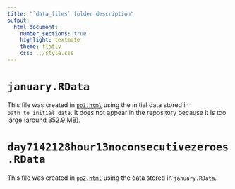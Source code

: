 ```yaml
---
title: "`data_files` folder description"
output:
  html_document:
    number_sections: true
    highlight: textmate
    theme: flatly
    css: ../style.css
---
```


# `january.RData`

This file was created in [`pp1.html`](../preprocessing/pp1.html) using the initial data stored in `path_to_initial_data`. It does not appear in the repository because it is too large (around 352.9 MB).

# `day7142128hour13noconsecutivezeroes.RData`

This file was created in [`pp2.html`](../preprocessing/pp2.html) using the data stored in `january.RData`.